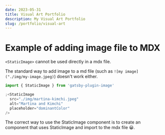 ```yaml
---
date: 2023-05-31
title: Visual Art Portfolio
description: My Visual Art Portfolio
slug: /portfolio/visual-art
---
```



# Example of adding image file to MDX

`<StaticImage>` cannot be used directly in a mdx file.

The standard way to add image to a md file (such as `![my image]("./img/my-image.jpeg)`) doesn't work either.

```js
import { StaticImage } from 'gatsby-plugin-image'

;<StaticImage
  src="./img/martina-kimchi.jpeg"
  alt="Martina and Kimchi"
  placeholder="dominantColor"
/>
```

The correct way to use the StaticImage component is to create an component that uses StaticImage and import to the mdx file 😀.

<Image1 />
